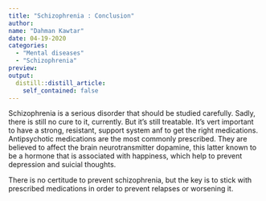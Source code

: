 ```yaml
---
title: "Schizophrenia : Conclusion"
author:
name: "Dahman Kawtar"
date: 04-19-2020
categories:
  - "Mental diseases"
  - "Schizophrenia"
preview: 
output:
  distill::distill_article:
    self_contained: false
---
```


Schizophrenia is a serious disorder that should be studied carefully. Sadly, there is still no cure to it, currently. But it's still treatable. 
It's vert important to have a strong, resistant, support system anf to get the right medications. Antipsychotic medications are the most commonly prescribed. They are believed to affect the brain neurotransmitter dopamine, this latter known to be a hormone that is associated with happiness, which help to prevent depression and suicial thoughts.

There is no certitude to prevent schizophrenia, but the key is to stick with prescribed medications in order to prevent relapses or worsening it.
